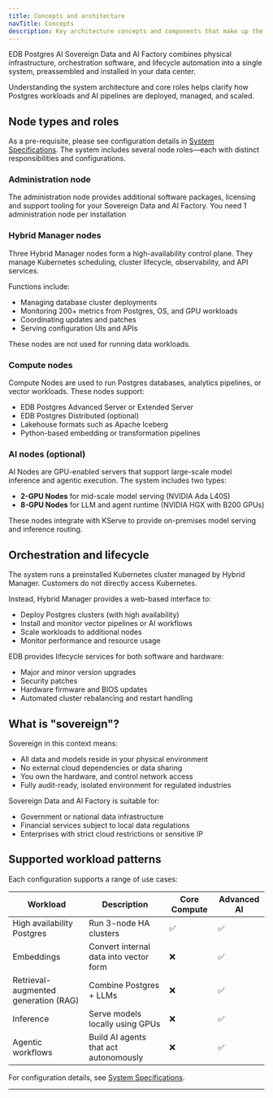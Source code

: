 ```yaml
---
title: Concepts and architecture
navTitle: Concepts
description: Key architecture concepts and components that make up the Sovereign Data and AI Factory system.
---
```



EDB Postgres AI Sovereign Data and AI Factory combines physical infrastructure, orchestration software, and lifecycle automation into a single system, preassembled and installed in your data center.

Understanding the system architecture and core roles helps clarify how Postgres workloads and AI pipelines are deployed, managed, and scaled.

## Node types and roles
As a pre-requisite, please see configuration details in [System Specifications](./specs).
The system includes several node roles—each with distinct responsibilities and configurations.

### Administration node

The administration node provides additional software packages, licensing and support tooling for your Sovereign Data and AI Factory. You need 1 administration node per installation

### Hybrid Manager nodes

Three Hybrid Manager nodes form a high-availability control plane. They manage Kubernetes scheduling, cluster lifecycle, observability, and API services.

Functions include:

- Managing database cluster deployments
- Monitoring 200+ metrics from Postgres, OS, and GPU workloads
- Coordinating updates and patches
- Serving configuration UIs and APIs

These nodes are not used for running data workloads.

### Compute nodes

Compute Nodes are used to run Postgres databases, analytics pipelines, or vector workloads. These nodes support:

- EDB Postgres Advanced Server or Extended Server
- EDB Postgres Distributed (optional)
- Lakehouse formats such as Apache Iceberg
- Python-based embedding or transformation pipelines


### AI nodes (optional)

AI Nodes are GPU-enabled servers that support large-scale model inference and agentic execution. The system includes two types:

- **2-GPU Nodes** for mid-scale model serving (NVIDIA Ada L40S)
- **8-GPU Nodes** for LLM and agent runtime (NVIDIA HGX with B200 GPUs)

These nodes integrate with KServe to provide on-premises model serving and inference routing.

## Orchestration and lifecycle

The system runs a preinstalled Kubernetes cluster managed by Hybrid Manager. Customers do not directly access Kubernetes.

Instead, Hybrid Manager provides a web-based interface to:

- Deploy Postgres clusters (with high availability)
- Install and monitor vector pipelines or AI workflows
- Scale workloads to additional nodes
- Monitor performance and resource usage

EDB provides lifecycle services for both software and hardware:

- Major and minor version upgrades
- Security patches
- Hardware firmware and BIOS updates
- Automated cluster rebalancing and restart handling

## What is "sovereign"?

Sovereign in this context means:

- All data and models reside in your physical environment
- No external cloud dependencies or data sharing
- You own the hardware, and control network access
- Fully audit-ready, isolated environment for regulated industries

Sovereign Data and AI Factory is suitable for:

- Government or national data infrastructure
- Financial services subject to local data regulations
- Enterprises with strict cloud restrictions or sensitive IP

## Supported workload patterns

Each configuration supports a range of use cases:

Workload | Description | Core Compute | Advanced AI
---------|-------------|--------------|-------------
High availability Postgres | Run 3-node HA clusters | ✅ | ✅
Embeddings | Convert internal data into vector form | ❌ | ✅
Retrieval-augmented generation (RAG) | Combine Postgres + LLMs | ❌ | ✅
Inference | Serve models locally using GPUs | ❌ | ✅
Agentic workflows | Build AI agents that act autonomously | ❌ | ✅

For configuration details, see [System Specifications](./specs).

---

